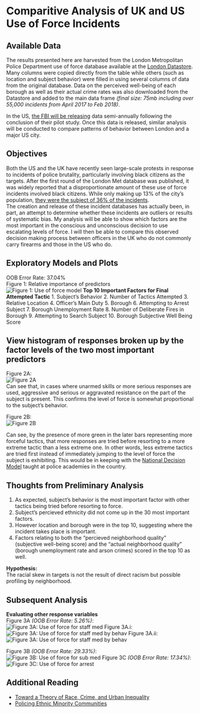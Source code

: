 # Comparitive Analysis of UK and US Use of Force Incidents

## Available Data

The results presented here are harvested from the London Metropolitan Police Department use of force database available at the [London Datastore](https://data.london.gov.uk/dataset/use-of-force). Many columns were copied directly from the table while others (such as location and subject behavior) were filled in using several columns of data from the original database. Data on the perceived well-being of each borough as well as their actual crime rates was also downloaded from the Datastore and added to the main data frame *(final size: 75mb including over 55,000 incidents from April 2017 to Feb 2018)*. 

In the US, [the FBI will be releasing](https://ucr.fbi.gov/use-of-force) data semi-annually following the conclusion of their pilot study. Once this data is released, similar analysis will be conducted to compare patterns of behavior between London and a major US city. 

## Objectives
Both the US and the UK have recently seen large-scale protests in response to incidents of police brutality, particularly involving black citizens as the targets. After the first round of the London Met database was published, it was widely reported that a disproportionate amount of these use of force incidents involved black citizens. While only making up 13% of the city's population, [they were the subject of 36% of the incidents](https://www.theguardian.com/uk-news/2017/aug/01/met-police-using-force-against-disproportionately-large-number-of-black-people).  
The creation and release of these incident databases has actually been, in part, an attempt to determine whether these incidents are outliers or results of systematic bias. My analysis will be able to show which factors are the most important in the conscious and unconscious decision to use escalating levels of force. I will then be able to compare this observed decision making process between officers in the UK who do not commonly carry firearms and those in the US who do. 

## Exploratory Models and Plots
OOB Error Rate: 37.04%  
Figure 1: Relative importance of predictors     
![Figure 1: Use of force model](../Figure1.jpeg) 
**Top 10 Important Factors for Final Attempted Tactic**
1. Subject's Behavior
2. Number of Tactics Attempted
3. Relative Location
4. Officer's Main Duty
5. Borough
6. Attempting to Arrest Subject
7. Borough Unemployment Rate
8. Number of Deliberate Fires in Borough
9. Attempting to Search Subject
10. Borough Subjective Well Being Score  

## View histogram of responses broken up by the factor levels of the two most important predictors

Figure 2A:   
![Figure 2A](../Fig2A.jpeg)  
Can see that, in cases where unarmed skills or more serious responses are used, aggressive and serious or aggravated resistance on the part of the subject is present. This confirms the level of force is somewhat proportional to the subject's behavior.   

Figure 2B:   
![Figure 2B](../Fig2B.jpeg)  

Can see, by the presence of more green in the later bars representing more forceful tactics, that more responses are tried before resorting to a more extreme tactic than a less extreme one. In other words, less extreme tactics are tried first instead of immediately jumping to the level of force the subject is exhibiting. This would be in keeping with the [National Decision Model](https://www.app.college.police.uk/app-content/national-decision-model/the-national-decision-model/) taught at police academies in the country. 

## Thoughts from Preliminary Analysis
1. As expected, subject's behavior is the most important factor with other tactics being tried before resorting to force.
2. Subject's percieved ethnicity did not come up in the 30 most important factors. 
3. However location and borough were in the top 10, suggesting where the incident takes place is important.
4. Factors relating to both the "percieved neighborhood quality" (subjective well-being score) and the "actual neighborhood quality" (borough unemployment rate and arson crimes) scored in the top 10 as well.  

**Hypothesis:**  
The racial skew in targets is not the result of direct racism but possible profiling by neighborhood. 





## Subsequent Analysis
**Evaluating other response variables**  
Figure 3A *(OOB Error Rate: 5.26%)*:  
![Figure 3A: Use of force for staff med](../Fig3A.jpeg) 
Figure 3A.i:  
![Figure 3A: Use of force for staff med by behav](../Fig3Ai.jpeg) 
Figure 3A.ii:  
![Figure 3A: Use of force for staff med by behav](../Fig3Aii.jpeg) 

Figure 3B *(OOB Error Rate: 29.33%)*:  
![Figure 3B: Use of force for sub med](../Fig3B.jpeg) 
Figure 3C *(OOB Error Rate: 17.34%)*:  
![Figure 3C: Use of force for arrest](../Fig3C.jpeg) 

## Additional Reading
* [Toward a Theory of Race, Crime, and Urban Inequality](https://books.google.co.uk/books?hl=en&lr=&id=tV6MAQAAQBAJ&oi=fnd&pg=PA177&dq=Toward+a+Theory+of+Race,+Crime,+and+Urban+Inequality&ots=ErFKtjljan&sig=Ecnv8bpTfbCVtn4Fejx9NrzF9gw#v=onepage&q=Toward%20a%20Theory%20of%20Race%2C%20Crime%2C%20and%20Urban%20Inequality&f=false)
* [Policing Ethnic Minority Communities](http://eprints.lse.ac.uk/9576/1/Policing_ethnic_minority_communities_(LSERO).pdf)
